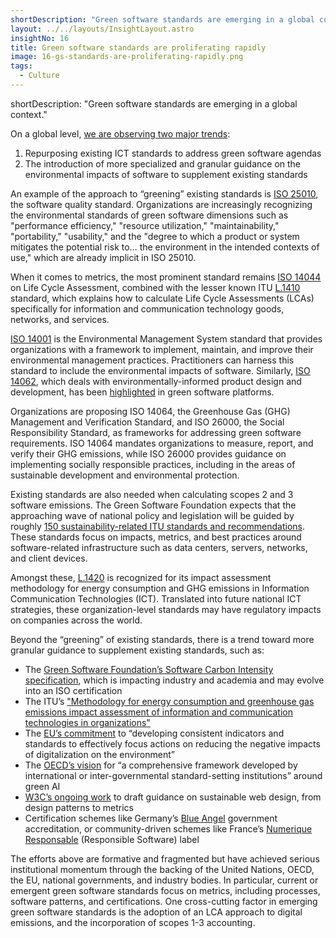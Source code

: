 ```yaml
---
shortDescription: "Green software standards are emerging in a global context."
layout: ../../layouts/InsightLayout.astro
insightNo: 16
title: Green software standards are proliferating rapidly
image: 16-gs-standards-are-proliferating-rapidly.png
tags:
  - Culture
---
```

shortDescription: "Green software standards are emerging in a global context."

On a global level, [we are observing two major trends](https://link.springer.com/article/10.1365/s40702-021-00821-0):
1. Repurposing existing ICT standards to address green software agendas
2. The introduction of more specialized and granular guidance on the environmental impacts of software to supplement existing standards

An example of the approach to “greening” existing standards is [ISO 25010](https://www.iso.org/obp/ui/#iso:std:iso-iec:25010:ed-1:v1:en), the software quality standard. Organizations are increasingly recognizing the environmental standards of green software dimensions such as "performance efficiency," "resource utilization," "maintainability," "portability," "usability," and the "degree to which a product or system mitigates the potential risk to… the environment in the intended contexts of use," which are already implicit in ISO 25010.

When it comes to metrics, the most prominent standard remains [ISO 14044](https://www.iso.org/obp/ui/#iso:std:iso:14044:ed-1:v1:en) on Life Cycle Assessment, combined with the lesser known ITU [L.1410](https://www.itu.int/rec/T-REC-L.1410-201412-I) standard, which explains how to calculate Life Cycle Assessments (LCAs) specifically for information and communication technology goods, networks, and services.

[ISO 14001](https://www.iso.org/obp/ui/#iso:std:iso:14001:ed-3:v1:en) is the Environmental Management System standard that provides organizations with a framework to implement, maintain, and improve their environmental management practices. Practitioners can harness this standard to include the environmental impacts of software. Similarly, [ISO 14062](https://www.iso.org/standard/33020.html), which deals with environmentally-informed product design and development, has been [highlighted](https://github.com/supertanuki/numeriqueEcoResponsable#normes-et-labels) in green software platforms.

Organizations are proposing ISO 14064, the Greenhouse Gas (GHG) Management and Verification Standard, and ISO 26000, the Social Responsibility Standard, as frameworks for addressing green software requirements. ISO 14064 mandates organizations to measure, report, and verify their GHG emissions, while ISO 26000 provides guidance on implementing socially responsible practices, including in the areas of sustainable development and environmental protection.

Existing standards are also needed when calculating scopes 2 and 3 software emissions. The Green Software Foundation expects that the approaching wave of national policy and legislation will be guided by roughly [150 sustainability-related ITU standards and recommendations](https://www.itu.int/net/ITU-T/lists/standards.aspx). These standards focus on impacts, metrics, and best practices around software-related infrastructure such as data centers, servers, networks, and client devices.

Amongst these, [L.1420](https://www.itu.int/rec/T-REC-L.1420/en) is recognized for its impact assessment methodology for energy consumption and GHG emissions in Information Communication Technologies (ICT). Translated into future national ICT strategies, these organization-level standards may have regulatory impacts on companies across the world.

Beyond the “greening” of existing standards, there is a trend toward more granular guidance to supplement existing standards, such as:
* The [Green Software Foundation’s Software Carbon Intensity specification](https://github.com/Green-Software-Foundation/software_carbon_intensity), which is impacting industry and academia and may evolve into an ISO certification
* The ITU’s ["Methodology for energy consumption and greenhouse gas emissions impact assessment of information and communication technologies in organizations"](https://www.itu.int/ITU-T/workprog/wp_item.aspx?isn=17738)
* The [EU’s commitment](https://data.consilium.europa.eu/doc/document/ST-13957-2020-INIT/en/pdf) to “developing consistent indicators and standards to effectively focus actions on reducing the negative impacts of digitalization on the environment”
* The [OECD’s vision](https://www.oecd-ilibrary.org/docserver/7babf571-en.pdf) for “a comprehensive framework developed by international or inter-governmental standard-setting institutions” around green AI
* [W3C’s ongoing work](https://www.w3.org/community/sustyweb/) to draft guidance on sustainable web design, from design patterns to metrics
* Certification schemes like Germany’s [Blue Angel](https://www.blauer-engel.de/en/certification) government accreditation, or community-driven schemes like France’s [Numerique Responsable](https://label-nr.fr/) (Responsible Software) label

The efforts above are formative and fragmented but have achieved serious institutional momentum through the backing of the United Nations, OECD, the EU, national governments, and industry bodies. In particular, current or emergent green software standards focus on metrics, including processes, software patterns, and certifications. One cross-cutting factor in emerging green software standards is the adoption of an LCA approach to digital emissions, and the incorporation of scopes 1-3 accounting.